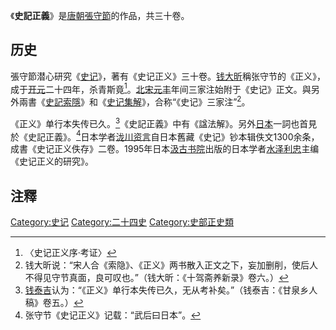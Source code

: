 《'''史記正義'''》是[[唐朝|唐朝]][[张守节_(唐朝)|張守節]]的作品，共三十卷。

==历史==
張守節潜心研究《[[史记|史记]]》，著有《史记正义》三十卷。[[钱大昕|钱大昕]]稱张守节的《正义》，成于[[开元|开元]]二十四年，杀青斯竟<ref>〈史记正义序·考证〉</ref>。[[北宋|北宋]][[元丰_(北宋)|元丰]]年间三家注始附于《史记》正文。與另外兩書《[[史記索隱|史記索隱]]》和《[[史记集解|史记集解]]》，合称“《史记》三家注”<ref>钱大昕说：“宋人合《索隐》、《正义》两书散入正文之下，妄加删削，使后人不得见守节真面，良可叹也。”（钱大昕：《十驾斋养新录》卷六。）</ref>。

《正义》单行本失传已久。<ref>[[钱泰吉|钱泰吉]]认为：“《正义》单行本失传已久，无从考补矣。”（钱泰吉：《甘泉乡人稿》卷五。）</ref>《史記正義》中有《諡法解》。另外[[日本|日本]]一詞也首見於《史記正義》。<ref>张守节《史记正义》记载：“武后曰日本”。</ref>日本学者[[泷川资言|泷川资言]]自日本舊藏《史记》钞本辑佚文1300余条，成書《史记正义佚存》二卷。1995年日本[[汲古书院|汲古书院]]出版的日本学者[[水泽利忠|水泽利忠]]主编《史记正义的研究》。

== 注釋 ==
{{reflist}}

[[Category:史记|Category:史记]]
[[Category:二十四史|Category:二十四史]]
[[Category:史部正史類|Category:史部正史類]]